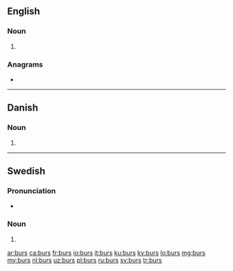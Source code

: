 {{also|Bürs}}
==English==

===Noun===
{{head|en|noun plural form}}

# {{plural of|bur|lang=en}}

===Anagrams===
* {{l|en|rubs}}

----

==Danish==

===Noun===
{{head|da|noun form|g=n}}

# {{genitive singular indefinite of|bur|lang=da}}

----

==Swedish==

===Pronunciation===
* {{rhymes|ʉːʂ|lang=sv}}

===Noun===
{{head|sv|noun form}}

# {{sv-noun-form-indef-gen|bur}}

[[ar:burs]]
[[ca:burs]]
[[fr:burs]]
[[io:burs]]
[[it:burs]]
[[ku:burs]]
[[ky:burs]]
[[lo:burs]]
[[mg:burs]]
[[my:burs]]
[[nl:burs]]
[[uz:burs]]
[[pl:burs]]
[[ru:burs]]
[[sv:burs]]
[[tr:burs]]